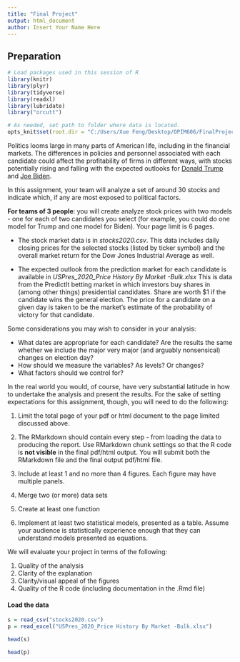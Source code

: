 ```yaml
---
title: "Final Project"
output: html_document
author: Insert Your Name Here
---
```


## Preparation

```r
# Load packages used in this session of R
library(knitr)
library(plyr)
library(tidyverse)
library(readxl)
library(lubridate)
library("orcutt")

# As needed, set path to folder where data is located.
opts_knit$set(root.dir = "C:/Users/Xue Feng/Desktop/OPIM606/FinalProject")
```

\vspace{0.5 in}

Politics looms large in many parts of American life, including in the financial markets.  The differences in policies and personnel associated with each candidate could affect the profitability of firms in different ways, with stocks potentially rising and falling with the expected outlooks for [Donald Trump](https://www.kiplinger.com/investing/stocks/stocks-to-buy/601637/best-stocks-to-buy-president-donald-trump-re-election) and [Joe Biden](https://www.kiplinger.com/investing/stocks/stocks-to-buy/601691/best-stocks-to-buy-for-the-joe-biden-presidency).

In this assignment, your team will analyze a set of around 30 stocks and indicate which, if any are most exposed to political factors.

**For teams of 3 people**: you will create analyze stock prices with two models - one for each of two candidates you select (for example, you could do one model for Trump and one model for Biden). Your page limit is 6 pages.

- The stock market data is in _stocks2020.csv_. This data includes daily closing prices for the selected stocks (listed by ticker symbol) and the overall market return for the Dow Jones Industrial Average as well.

- The expected outlook from the prediction market for each candidate is available in _USPres_2020_Price History By Market -Bulk.xlsx_ This is data from the PredictIt betting market in which investors buy shares in (among other things) presidential candidates.  Share are worth \$1 if the candidate wins the general election.  The price for a candidate on a given day is taken to be the market's estimate of the probability of victory for that candidate.

Some considerations you may wish to consider in your analysis:

- What dates are appropriate for each candidate? Are the results the same whether we include the major very major (and arguably nonsensical) changes on election day?
- How should we measure the variables? As levels? Or changes?
- What factors should we control for?

In the real world you would, of course, have very substantial latitude in how to undertake the analysis and present the results.  For the sake of setting expectations for this assignment, though, you will need to do the following:

1. Limit the total page of your pdf or html document to the page limited discussed above.

2. The RMarkdown should contain every step - from loading the data to producing the report.  Use RMarkdown chunk settings so that the R code is **not visible** in the final pdf/html output. You will submit both the RMarkdown file and the final output pdf/html file.

3. Include at least 1 and no more than 4 figures.  Each figure may have multiple panels.

4. Merge two (or more) data sets

5. Create at least one function

6. Implement at least two statistical models, presented as a table. Assume your audience is statistically experience enough that they can understand models presented as equations.

We will evaluate your project in terms of the following:

1. Quality of the analysis
2. Clarity of the explanation
3. Clarity/visual appeal of the figures
4. Quality of the R code (including documentation in the .Rmd file)

#### Load the data
```r

s = read_csv("stocks2020.csv")
p = read_excel("USPres_2020_Price History By Market -Bulk.xlsx")

head(s)

head(p)
```

